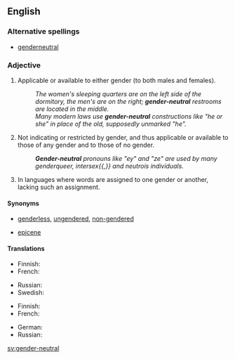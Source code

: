 ==English==

===Alternative spellings===
* [[genderneutral]]

===Adjective===
{{en-adj|head=[[gender]]-[[neutral]]}}

# Applicable or available to either gender (to both males and females).
#: ''The women's sleeping quarters are on the left side of the dormitory, the men's are on the right; '''gender-neutral''' restrooms are located in the middle.''
#: ''Many modern laws use '''gender-neutral''' constructions like "he or she" in place of the old, supposedly unmarked "he".''
# Not indicating or restricted by gender, and thus applicable or available to those of any gender and to those of no gender.
#: '''''Gender-neutral''' pronouns like "ey" and "ze" are used by many genderqueer, intersex{{,}} and neutrois individuals.''
# {{grammar}} In languages where words are assigned to one gender or another, lacking such an assignment.

====Synonyms====
* {{sense|not indicating gender, applicable to those or any or no gender}} [[genderless]], [[ungendered]], [[non-gendered]]
* {{sense|grammar: lacking gender assignment}}  [[epicene]]

====Translations====
{{trans-top|applicable to either gender, male or female}}
* Finnish: {{t-|fi|sukupuolineutraali}}
* French: {{t+|fr|unigenre}}
{{trans-mid}}
* Russian: {{t-|ru|гендерно-нейтральный|tr=géndɛrno-nejtrálʹnyj|sc=Cyrl}}
* Swedish: {{t+|sv|könsneutral}}
{{trans-bottom}}

{{trans-top|applicable to those of any or no gender}}
{{trans-mid}}
{{trans-bottom}}

{{trans-top|grammar: lacking gender assignment}}
* Finnish: {{t-|fi|suvuton}}
* French: {{t+|fr|épicène}}
{{trans-mid}}
* German: {{t+|de|geschlechtslos}}
* Russian: {{t-|ru|неродовой|tr=nerodovój|sc=Cyrl}}
{{trans-bottom}}

[[sv:gender-neutral]]
